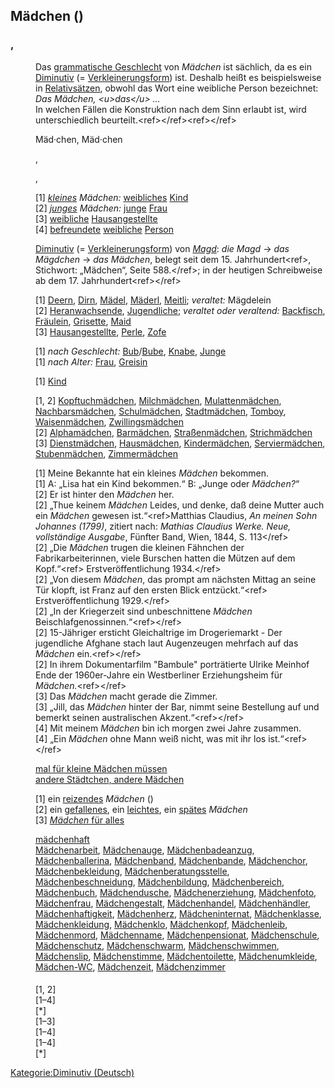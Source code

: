 {{Wort der Woche|33|2023}}
== Mädchen ({{Sprache|Deutsch}}) ==
=== {{Wortart|Substantiv|Deutsch}}, {{n}} ===

{{Deutsch Substantiv Übersicht
|Genus=n
|Nominativ Singular=Mädchen
|Nominativ Plural=Mädchen
|Genitiv Singular=Mädchens
|Genitiv Plural=Mädchen
|Dativ Singular=Mädchen
|Dativ Plural=Mädchen
|Akkusativ Singular=Mädchen
|Akkusativ Plural=Mädchen
|Bild 1=Bundesarchiv Bild 194-0109-24A, Urdenbach, Betreuung von Flüchtlingskindern.jpg|mini|1|[[zwei]] [[deutsch]]e ''Mädchen'' in der [[Nachkriegszeit]]
|Bild 2=Iraqi Children.jpg|mini|1|[[zwei]] [[irakisch]]e ''Mädchen''
|Bild 3=Burkina Faso girl.jpg|mini|1|ein ''Mädchen'' aus [[Burkina Faso]]
}}

{{Anmerkung|zum Genus}}
:Das [[grammatisches Geschlecht|grammatische Geschlecht]] von ''Mädchen'' ist sächlich, da es ein [[Diminutiv]] (= [[Verkleinerungsform]]) ist. Deshalb heißt es beispielsweise in [[Relativsatz|Relativsätzen]], obwohl das Wort eine weibliche Person bezeichnet: ''Das Mädchen, &lt;u&gt;das&lt;/u&gt; …''
:In welchen Fällen die Konstruktion nach dem Sinn erlaubt ist, wird unterschiedlich beurteilt.&lt;ref&gt;{{Wikipedia|Constructio ad sensum|spr=de|oldid=170204837}}&lt;/ref&gt;&lt;ref&gt;{{Per-Spiegel Online | Online=http://www.spiegel.de/kultur/zwiebelfisch/zwiebelfisch-qualitaet-hat-seinen-preis-a-402537.html | Autor= Bastian Sick| Titel=Qualität hat seinen Preis | Tag= 011| Monat=03| Jahr=2006 | Zugriff=2018-07-14}}&lt;/ref&gt;

{{Worttrennung}}
:Mäd·chen, {{Pl.}} Mäd·chen

{{Aussprache}}
:{{IPA}} {{Lautschrift|ˈmɛːtçən}}, {{Lautschrift|ˈmeːtçən}}
:{{Hörbeispiele}} {{Audio|De-Mädchen.ogg}}, {{Audio|De-Mädchen2.ogg}}
:{{Reime}} {{Reim|ɛːtçən|Deutsch}}

{{Bedeutungen}}
:[1] ''[[klein]]es Mädchen:'' [[weiblich]]es [[Kind]]
:[2] ''[[jung]]es Mädchen:'' [[jung]]e [[Frau]]
:[3] {{K|veraltete Bedeutung}} [[weiblich]]e [[Hausangestellte]]
:[4] [[befreundet]]e [[weiblich]]e [[Person]]

{{Herkunft}}
:[[Diminutiv]] (= [[Verkleinerungsform]]) von ''[[Magd]]'': ''die Magd'' → ''das Mägdchen'' → ''das Mädchen'', belegt seit dem 15. Jahrhundert&lt;ref&gt;{{Lit-Kluge: Etymologisches Wörterbuch|A=24}}, Stichwort: „Mädchen“, Seite 588.&lt;/ref&gt;; in der heutigen Schreibweise ab dem 17. Jahrhundert&lt;ref&gt;{{Lit-Duden: Herkunftswörterbuch|A=3}}&lt;/ref&gt;

{{Synonyme}}
:[1] [[Deern]], [[Dirn]], [[Mädel]], [[Mäderl]], [[Meitli]]; ''veraltet:'' Mägdelein
:[2] [[Heranwachsende]], [[Jugendliche]]; ''veraltet oder veraltend:'' [[Backfisch]], [[Fräulein]], [[Grisette]], [[Maid]]
:[3] [[Hausangestellte]], [[Perle]], [[Zofe]]

{{Gegenwörter}}
:[1] ''nach Geschlecht:'' [[Bub]]/[[Bube]], [[Knabe]], [[Junge]]
:[1] ''nach Alter:'' [[Frau]], [[Greisin]]

{{Oberbegriffe}}
:[1] [[Kind]]

{{Unterbegriffe}}
:[1, 2] [[Kopftuchmädchen]], [[Milchmädchen]], [[Mulattenmädchen]], [[Nachbarsmädchen]], [[Schulmädchen]], [[Stadtmädchen]], [[Tomboy]], [[Waisenmädchen]], [[Zwillingsmädchen]]
:[2] [[Alphamädchen]], [[Barmädchen]], [[Straßenmädchen]], [[Strichmädchen]]
:[3] [[Dienstmädchen]], [[Hausmädchen]], [[Kindermädchen]], [[Serviermädchen]], [[Stubenmädchen]], [[Zimmermädchen]]

{{Beispiele}}
:[1] Meine Bekannte hat ein kleines ''Mädchen'' bekommen.
:[1] A: „Lisa hat ein Kind bekommen.“ B: „Junge oder ''Mädchen?''“
:[2] Er ist hinter den ''Mädchen'' her.
:[2] „Thue keinem ''Mädchen'' Leides, und denke, daß deine Mutter auch ein ''Mädchen'' gewesen ist.“&lt;ref&gt;Matthias Claudius, ''An meinen Sohn Johannes (1799)'', zitiert nach: ''Mathias Claudius Werke. Neue, vollständige Ausgabe'', Fünfter Band, Wien, 1844, S. 113&lt;/ref&gt;
:[2] „Die ''Mädchen'' trugen die kleinen Fähnchen der Fabrikarbeiterinnen, viele Burschen hatten die Mützen auf dem Kopf.“&lt;ref&gt;{{Literatur | Autor=Hans Fallada | Titel= Wer einmal aus dem Blechnapf frißt |TitelErg=Roman. 4. Auflage |Verlag= Aufbau Verlag | Ort=Berlin |Jahr= 2013| Seiten = 345.|ISBN=978-3-7466-2678-9|}} Erstveröffentlichung 1934.&lt;/ref&gt;
:[2] „Von diesem ''Mädchen'', das prompt am nächsten Mittag an seine Tür klopft, ist Franz auf den ersten Blick entzückt.“&lt;ref&gt;{{Literatur | Autor= Alfred Döblin | Titel= Berlin Alexanderplatz | TitelErg= Die Geschichte vom Franz Biberkopf |Verlag= Deutscher Taschenbuch Verlag| Ort= München|Jahr= 1965| Seiten= 229.|ISBN= 3-423-00295-6|}} Erstveröffentlichung 1929.&lt;/ref&gt;
:[2] „In der Kriegerzeit sind unbeschnittene ''Mädchen'' Beischlafgenossinnen.“&lt;ref&gt;{{Literatur | Autor= Wolf-Ulrich Cropp | Titel= Wie ich die Prinzessin von Sansibar suchte und dabei mal kurz am Kilimandscharo vorbeikam |Verlag= DuMont Reiseverlag| Ort= Ostfildern| Jahr= 2016 | ISBN= 978-3-7701-8280-0 | Seiten=45.}}&lt;/ref&gt;
:[2] 15-Jähriger ersticht Gleichaltrige im Drogeriemarkt - Der jugendliche Afghane stach laut Augenzeugen mehrfach auf das ''Mädchen'' ein.&lt;ref&gt;{{Per-Deutsche Welle | Online=http://p.dw.com/p/2q35G | Titel=Deutschland - 15-Jähriger ersticht Gleichaltrige im Drogeriemarkt | Tag=28 | Monat=12 | Jahr=2017 | Zugriff=2018-03-19}}&lt;/ref&gt;
:[2] In ihrem Dokumentarfilm "Bambule" porträtierte Ulrike Meinhof Ende der 1960er-Jahre ein Westberliner Erziehungsheim für ''Mädchen.''&lt;ref&gt;{{Per-Deutschlandradio | Online=http://www.deutschlandfunkkultur.de/hoerspiel-bambyle.1020.de.html?dram:article_id=408676 | Autor=Tine Rahel Völcker, Elena Schmidt, Stefan Schneider | Titel=Hörspiel - Bambyle - Eine akustische Trebe | Tag=09 | Monat=04 | Jahr=2018 | Zugriff=2018-03-19 | Kommentar=Deutschlandfunk Kultur/Berlin, Sendung: Freispiel }}&lt;/ref&gt;
:[3] Das ''Mädchen'' macht gerade die Zimmer.
:[3] „Jill, das ''Mädchen'' hinter der Bar, nimmt seine Bestellung auf und bemerkt seinen australischen Akzent.“&lt;ref&gt;{{Literatur| Autor= Rolf W. Brednich |Titel= www.worldwidewitz.com | TitelErg= Humor im Cyberspace| Verlag= Herder |Ort= Freiburg/Basel/Wien | Jahr= 2005 | ISBN= 3-451-05547-3 | Seiten= 57.}}&lt;/ref&gt;
:[4] Mit meinem ''Mädchen'' bin ich morgen zwei Jahre zusammen.
:[4] „Ein ''Mädchen'' ohne Mann weiß nicht, was mit ihr los ist.“&lt;ref&gt;{{Literatur|Autor=Halldór Laxness |Titel=Atomstation| TitelErg=Roman|Verlag=Rowohlt Taschenbuch Verlag|Ort=Hamburg|Jahr=1955|Seiten=67.}}&lt;/ref&gt;

{{Redewendungen}}
:[[mal für kleine Mädchen müssen]]
:[[andere Städtchen, andere Mädchen]]

{{Charakteristische Wortkombinationen}}
:[1] ein [[reizend]]es ''Mädchen'' ({{Audio|De-ein reizendes Mädchen.ogg|Audio}})
:[2] ein [[gefallen]]es, ein [[leicht]]es, ein [[spät]]es ''Mädchen''
:[3] [[Mädchen für alles|''Mädchen'' für alles]]

{{Wortbildungen}}
:[[mädchenhaft]]
:[[Mädchenarbeit]], [[Mädchenauge]], [[Mädchenbadeanzug]], [[Mädchenballerina]], [[Mädchenband]], [[Mädchenbande]], [[Mädchenchor]], [[Mädchenbekleidung]], [[Mädchenberatungsstelle]], [[Mädchenbeschneidung]], [[Mädchenbildung]], [[Mädchenbereich]], [[Mädchenbuch]], [[Mädchendusche]], [[Mädchenerziehung]], [[Mädchenfoto]], [[Mädchenfrau]], [[Mädchengestalt]], [[Mädchenhandel]], [[Mädchenhändler]], [[Mädchenhaftigkeit]], [[Mädchenherz]], [[Mädcheninternat]], [[Mädchenklasse]], [[Mädchenkleidung]], [[Mädchenklo]], [[Mädchenkopf]], [[Mädchenleib]], [[Mädchenmord]], [[Mädchenname]], [[Mädchenpensionat]], [[Mädchenschule]], [[Mädchenschutz]], [[Mädchenschwarm]], [[Mädchenschwimmen]], [[Mädchenslip]], [[Mädchenstimme]], [[Mädchentoilette]], [[Mädchenumkleide]], [[Mädchen-WC]], [[Mädchenzeit]], [[Mädchenzimmer]]

==== {{Übersetzungen}} ====
{{Ü-Tabelle|1|G=kleines Mädchen: weibliches Kind|Ü-Liste=
*{{sq}}: {{Ü|sq|vajzë}} {{f}}
*{{am}}: {{Üt|am|ሚሚ|mimi}}, {{Üt|am|ብላቴናዪት|bəlatenayitə}}, {{Üt|am|ሴት ልጅ|setə ləǧə}}
*{{ar}}: {{Üt|ar|بنت|bint|بِنْت}} {{f}}, {{Üt|ar|شابة|šāba|شابَّة}} {{f}}, {{Üt|ar|صبية|ṣabiyya|صَبِيَّة}} {{f}}, {{Üt|ar|طفلة|ṭifla|طِفْلة}} {{f}}, {{Üt|ar|فتاة|fatā|فَتَاة}} {{f}}
*{{hy}}: {{Üt|hy|աղջիկ|aghdjik}}
*{{br}}: {{Ü|br|plac'h}}
*{{bg}}: {{Üt|bg|момиче}} {{n}}
*{{da}}: {{Ü|da|pige}}
*{{en}}: {{Ü|en|girl}}
*{{eo}}: {{Ü|eo|knabino}}
*{{et}}: {{Ü|et|plika}}, {{Ü|et|tüdruk}}
*{{fo}}: {{Ü|fo|genta}}
*{{fi}}: {{Ü|fi|tyttö}}
*{{fr}}: {{Ü|fr|fille}} {{f}}
*{{gl}}: {{Ü|gl|nena}} {{f}}
*{{ka}}: {{Üt|ka|გოგო|gogo}}, {{Üt|ka|გოგონა|gogona}}
*{{el}}: {{Üt|el|κορίτσι|korítsi}} {{n}}
*{{kl}}: {{Ü|kl|niviarsiraq}}
*{{ha}}: {{Ü|ha|yarinya}} {{f}}
*{{he}}: {{Üt|he|בחורה|baḥūrā(h)|בַּחוּרָה}} {{f}}
*{{hi}}: {{Üt|hi|लड़की|larkī}}
*{{io}}: {{Ü|io|puerino}}
*{{ia}}: {{Ü|ia|puera}}
*{{ga}}: {{Ü|ga|cailín}}
*{{is}}: {{Ü|is|stelpa}}, {{Ü|is|stúlka}}
*{{it}}: {{Ü|it|ragazza}} {{f}}
*{{ja}}: {{Üt|ja|女の子|おんなのこ, onna no ko}}, {{Üt|ja|少女|しょうじょ, shōjo}}, {{Üt|ja|乙女|おとめ, otome}}
*{{yi}}: {{Üt|yi|מײדעלע|meydele}} {{nf}}
*{{ca}}: {{Ü|ca|noia}} {{f}}, {{Ü|ca|nena}} {{f}}
*{{tlh}}: {{Ü|tlh|be’Hom}}
*{{ko}}: {{Üt|ko|딸|ttal}}
*{{kw}}: {{Ü|kw|mowes}} {{f}}, {{Ü|kw|mos}} {{f}}
*{{lad}}: {{Üt|lad|נינײה|[[ninya]]}} {{f}}
*{{la}}: {{Ü|la|puella}} {{f}}, {{Ü|la|pupa}} {{f}}
*{{lv}}: {{Ü|lv|meitene}} {{f}}
*{{lt}}: {{Ü|lt|mergina}} {{f}}
*{{lb}}: {{Ü|lb|Meedchen}} {{n}}
*{{gv}}: {{Ü|gv|caillin}}
*{{nds}}: {{Ü|nds|Deern}}, {{Ü|nds|Wicht}}
**Niederpreußisch: {{Ü|nds|Margell}} {{f}}, {{Ü|nds|Margelle}} {{f}}
*{{nl}}: {{Ü|nl|meisje}} {{n}}
*{{se}}: {{Ü|se|nieida}}
*{{no}}: {{Ü|no|jente}}, {{Ü|no|pike}}
*{{oc}}: {{Ü|oc|gojata}}
*{{fa}}:
**Farsi, {{prs|DMG}}: {{Üxx4|fa|دختر|d=doḫtar|DMG=0}}
*{{pl}}: {{Ü|pl|dziewczyna}} {{f}}
*{{pt}}: {{Ü|pt|menina}} {{f}}
*{{ro}}: {{Ü|ro|fată}}
*{{ru}}: {{Üt|ru|девочка}} {{f}}
*{{sa}}: {{Üt|sa|बाऌा|bālā}} {{f}}
*{{gd}}: {{Ü|gd|caileag}}
*{{sv}}: {{Ü|sv|flicka}} {{u}}, {{Ü|sv|flickebarn}} {{n}}
*{{sr}}: {{Üt|sr|девојчица|devojčica}}
*{{sk}}: {{Ü|sk|dievča}}
*{{sl}}: {{Ü|sl|dievča}}, {{Ü|sl|dekle}}
*{{wen}}:
**{{dsb}}: {{Ü|dsb|źowćo}} {{n}}
**{{hsb}}: {{Ü|hsb|holca}} {{f}}
*{{es}}: {{Ü|es|niña}} {{f}}
*{{sw}}: {{Ü|sw|msichana}}
*{{ti}}: {{Üt|ti|ጓል|gʷalə}}
*{{cs}}: {{Ü|cs|děvče}} {{n}}, {{Ü|cs|holčička}} {{f}}
*{{tr}}: {{Ü|tr|kız}}
*{{uk}}: {{Üt|uk|дівчина|}} {{f}}
*{{hu}}: {{Ü|hu|lány}}
*{{vo}}: {{Ü|vo|jipul}}
*{{cy}}: {{Ü|cy|geneth}} {{f}}
*{{be}}: {{Üt|be|дзяўчынка|}} {{f}}
|Dialekttabelle=
*Alemannisch: [?] [[Maidle]]
**Schwäbisch: [1, 2] [[Mädle]]
***Allgäuerisch: [?] [[Fehl]], [[Föhl]], ''abwertend:'' [[Boscha]]
***Ostschwäbisch: [1, 2] [[Mädle]]
**Schweizerdeutsch: [?] [[Maitli]], [[Meidschi]], [[Meetle]], [[Meitji]]
***Berndeutsch: [?] [[Meiti]], [[Meitschi]], [[Modi]]&lt;ref name="berndeutsch"&gt;[https://www.berndeutsch.ch/search?q=M%C3%A4dchen berndeutsch.ch, Suche nach ''Mädchen'']&lt;/ref&gt;
**Vorarlbergerisch: [?] [[Moadle]], [[Meiki]] (im Montafon)
*Bairisch: [?] [[Dirndl]], [[Mädl]], [[Madli]], [[Deandl]], [[Meudl]]
**Mittelbairisch:
***Apetlonerisch: [?] [[Maindsch]]
**Böhmakeln: [1] [[Meinsch]], [[Meische]] ''Pl.''
**Ostösterreichisch: [?] Sg. [[Mensch]], Pl. [[Mentscha]]
*Westmitteldeutsch:
**Ripuarisch:
***Kölsch: [?] [[Mädche]] {{n}}, [[Mädsche]]
**Rheinfränkisch:
***Hessisch: [?] [[Maadche]]
*Ostmitteldeutsch:
**Berlinerisch: [?] [[Meechen]], [[Göre]], ''abwertend:'' [[Pflanze]]
**Thüringisch-Obersächsisch: [?] [[Mädel]]
*Fränkisch: [?] [[Madla]], [[Waggerla]]
**Erzgebirgisch: [?] [[Maad]]
}}

{{Ü-Tabelle|2|G=junges Mädchen: junge Frau|Ü-Liste=
*{{am}}: {{Üt|am|ሴት ልጅ|setə ləǧə}}, {{Üt|am|ልጃገረድ|ləǧagärädə}}, {{Üt|am|ጉብል|gubələ}}, {{Üt|am|ጩጬ|č̣uč̣e}}
*{{bg}}: {{Üt|bg|момиче}} {{n}}
*{{da}}: {{Ü|da|pige}}
*{{en}}: {{Ü|en|girl}}, {{Ü|en|maid}}
*{{fo}}: {{Ü|fo|genta}}
*{{fi}}: {{Ü|fi|tyttö}}
*{{fr}}: {{Ü|fr|fille}} {{f}}
*{{ka}}: {{Üt|ka|გოგო|gogo}}, {{Üt|ka|გოგონა|gogona}}
*{{el}}: {{Üt|el|κοπέλα|kopéla}} {{f}}
*{{he}}: {{Üt|he|בת|bat|בַּת}}, {{Üt|he|ילדה|jaldā(h)|יַלְדָּה}}, {{Üt|he|נערה|naʿ &lt;sup&gt;a&lt;/sup&gt;rā(h)|נַעֲרָה}} {{f}}
*{{hi}}: {{Üt|hi|लड़की|larkī}}
*{{ia}}: {{Ü|ia|puera}}
*{{is}}: {{Ü|is|stelpa}}, {{Ü|is|stúlka}}
*{{ja}}: {{Üt|ja|女の子|おんなのこ, onna no ko}}, {{Üt|ja|少女|しょうじょ, shōjo}}, {{Üt|ja|女子|じょし, joshi}}
*{{yi}}: {{Üt|yi|מײדל|meydl}} {{nf}}
*{{ca}}: {{Ü|ca|noia}} {{f}}
*{{lad}}: {{Üt|lad|מוגֿאגֿה|[[muchacha#muchacha (Ladino)|muchacha]]}} {{f}} (''auch:'' {{Üt|lad|מו́גא́גה|[[muchacha#muchacha (Ladino)|muchacha]]}} {{f}})
*{{lv}}: {{Ü|lv|meitene}} {{f}}
*{{nds}}: {{Ü|nds|Deern}}, {{Ü|nds|Wicht}}
*{{nl}}: {{Ü|nl|meid}} {{f}}
*{{no}}: {{Ü|no|jente}}, {{Ü|no|pike}}
*{{pl}}: {{Ü|pl|dziewczyna}} {{f}}
*{{pt}}: {{Ü|pt|moça}} {{f}}
*{{ro}}: {{Ü|ro|fată}}
*{{sv}}: {{Ü|sv|tjej}} {{u}}
*{{sk}}: {{Ü|sk|dievča}}
*{{wen}}:
**{{dsb}}: 
**{{hsb}}: {{Ü|hsb|holca}} {{f}}
*{{es}}: {{Ü|es|chica}} {{f}}, {{Ü|es|muchacha}} {{f}}
*{{sw}}: {{Ü|sw|msichana}}
*{{ti}}: {{Üt|ti|ጓል|gʷalə}}
*{{cs}}: {{Ü|cs|děvče}} {{n}}
*{{tr}}: {{Ü|tr|kız}}
|Dialekttabelle=
*Alemannisch: [?] [[Maidle]]
**Schwäbisch: [1, 2] [[Mädle]]
***Allgäuerisch: [?] [[Fehl]], [[Föhl]], ''abwertend:'' [[Boscha]]
***Ostschwäbisch: [1, 2] [[Mädle]]
**Schweizerdeutsch: [?] [[Maitli]], [[Meidschi]], [[Meetle]], [[Meitji]]
***Berndeutsch: [?] [[Meiti]], [[Meitschi]], [[Modi]]&lt;ref name="berndeutsch" /&gt;
**Vorarlbergerisch: [?] [[Moadle]], [[Meiki]] (im Montafon)
*Bairisch: [?] [[Dirndl]], [[Mädl]], [[Madli]], [[Deandl]], [[Meudl]]
**Mittelbairisch:
***Apetlonerisch: [?] [[Maindsch]]
**Böhmakeln: [1] [[Meinsch]], [[Meische]] ''Pl.''
**Ostösterreichisch: [?] Sg. [[Mensch]], Pl. [[Mentscha]]
*Westmitteldeutsch:
**Ripuarisch:
***Kölsch: [?] [[Mädche]] {{n}}, [[Mädsche]]
**Rheinfränkisch:
***Hessisch: [?] [[Maadche]]
*Ostmitteldeutsch:
**Berlinerisch: [?] [[Meechen]], [[Göre]], ''abwertend:'' [[Pflanze]]
**Thüringisch-Obersächsisch: [?] [[Mädel]]
*Fränkisch: [?] [[Madla]], [[Waggerla]]
**Erzgebirgisch: [?] [[Maad]]
}}

{{Ü-Tabelle|3|G=veraltete Bedeutung: weibliche Hausangestellte|Ü-Liste=
*{{am}}: {{Üt|am|የቤት ሠራተኛ|yäbetə säratänya}}
*{{ar}}: {{Üt|ar|خادمة|ḫādima|خَادِمَة}} {{f}}
*{{en}}: {{Ü|en|maid}}
*{{fi}}: {{Ü|fi|siivooja}}
*{{fr}}: {{Ü|fr|domestique}} {{f}}
*{{ka}}: {{Üt|ka|გოგო|gogo}}
*{{he}}: {{Üt|he|עוזרת בית|ʿōzæræṯ bayiṯ|עוֹזֶרֶת בַּיִת}}
*{{it}}: {{Ü|it|cameriera}} {{f}}, {{Ü|it|domestica}} {{f}}
*{{ja}}: {{Üt|ja|メイド|meido}}
*{{yi}}: {{Üt|yi|מויד|moyd}} {{f}}
*{{lad}}: {{Üt|lad|מוסה|[[mosa]]}} {{f}}
*{{no}}: {{Ü|no|pike}}
*{{pl}}: {{Ü|pl|dziewczyna}} {{f}}
*{{pt}}: {{Ü|pt|(empregada) doméstica}} {{f}}
*{{sv}}: ''veraltet:'' {{Ü|sv|tjänsteflicka}}
*{{sk}}: {{Ü|sk|slúžka}}
*{{ti}}: {{Üt|ti|ገረድ|geredə}}, {{Üt|ti|ግዝእቲ|gəzəəti}}
*{{cs}}: {{Ü|cs|služebná}} {{f}}
*{{tr}}: {{Ü|tr|hizmetçi kız}} ''kurz:'' {{Ü|tr|hizmetçi}})
|Dialekttabelle=
*Alemannisch: [?] [[Maidle]]
**Schwäbisch: [1, 2] [[Mädle]]
***Allgäuerisch: [?] [[Fehl]], [[Föhl]], ''abwertend:'' [[Boscha]]
***Ostschwäbisch: [1, 2] [[Mädle]]
**Schweizerdeutsch: [?] [[Maitli]], [[Meidschi]], [[Meetle]], [[Meitji]]
***Berndeutsch: [?] [[Meiti]], [[Meitschi]], [[Modi]]&lt;ref name="berndeutsch" /&gt;
**Vorarlbergerisch: [?] [[Moadle]], [[Meiki]] (im Montafon)
*Bairisch: [?] [[Dirndl]], [[Mädl]], [[Madli]], [[Deandl]], [[Meudl]]
**Mittelbairisch:
***Apetlonerisch: [?] [[Maindsch]]
**Böhmakeln: [1] [[Meinsch]], [[Meische]] ''Pl.''
**Ostösterreichisch: [?] Sg. [[Mensch]], Pl. [[Mentscha]]
*Westmitteldeutsch:
**Ripuarisch:
***Kölsch: [?] [[Mädche]] {{n}}, [[Mädsche]]
**Rheinfränkisch:
***Hessisch: [?] [[Maadche]]
*Ostmitteldeutsch:
**Berlinerisch: [?] [[Meechen]], [[Göre]], ''abwertend:'' [[Pflanze]]
**Thüringisch-Obersächsisch: [?] [[Mädel]]
*Fränkisch: [?] [[Madla]], [[Waggerla]]
**Erzgebirgisch: [?] [[Maad]]
}}

{{Ü-Tabelle|4|G=befreundete weibliche Person|Ü-Liste=
*{{en}}: {{Ü|en|}}
*{{fr}}: {{Ü|fr|}}
*{{sv}}: {{Ü|sv|fjälla}} {{u}}
|Dialekttabelle=
*Alemannisch: [?] [[Maidle]]
**Schwäbisch: [1, 2] [[Mädle]]
***Allgäuerisch: [?] [[Fehl]], [[Föhl]], ''abwertend:'' [[Boscha]]
***Ostschwäbisch: [1, 2] [[Mädle]]
**Schweizerdeutsch: [?] [[Maitli]], [[Meidschi]], [[Meetle]], [[Meitji]]
***Berndeutsch: [?] [[Meiti]], [[Meitschi]], [[Modi]]&lt;ref name="berndeutsch" /&gt;
**Vorarlbergerisch: [?] [[Moadle]], [[Meiki]] (im Montafon)
*Bairisch: [?] [[Dirndl]], [[Mädl]], [[Madli]], [[Deandl]], [[Meudl]]
**Mittelbairisch:
***Apetlonerisch: [?] [[Maindsch]]
**Böhmakeln: [1] [[Meinsch]], [[Meische]] ''Pl.''
**Ostösterreichisch: [?] Sg. [[Mensch]], Pl. [[Mentscha]]
*Westmitteldeutsch:
**Ripuarisch:
***Kölsch: [?] [[Mädche]] {{n}}, [[Mädsche]]
**Rheinfränkisch:
***Hessisch: [?] [[Maadche]]
*Ostmitteldeutsch:
**Berlinerisch: [?] [[Meechen]], [[Göre]], ''abwertend:'' [[Pflanze]]
**Thüringisch-Obersächsisch: [?] [[Mädel]]
*Fränkisch: [?] [[Madla]], [[Waggerla]]
**Erzgebirgisch: [?] [[Maad]]
}}

{{Referenzen}}
:[1, 2] {{Wikipedia}}
:[1–4] {{Ref-DWDS}}
:[*] {{Ref-OWID}}
:[1–3] {{Ref-FreeDictionary}}
:[1–4] {{Ref-Duden}}
:[1–4] {{Ref-Grimm}}
:[*] {{Ref-UniLeipzig}}

{{Quellen}}

{{Ähnlichkeiten 1|[[Märchen]], [[Mäxchen]]}}

[[Kategorie:Diminutiv (Deutsch)]]